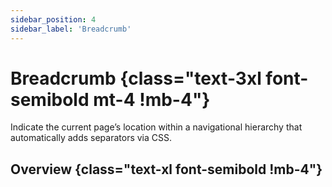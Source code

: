 ```yaml
---
sidebar_position: 4
sidebar_label: 'Breadcrumb'
---
```


# Breadcrumb {class="text-3xl font-semibold mt-4 !mb-4"}

Indicate the current page’s location within a navigational hierarchy that automatically adds separators via CSS.

## Overview {class="text-xl font-semibold !mb-4"}

<Overview />
